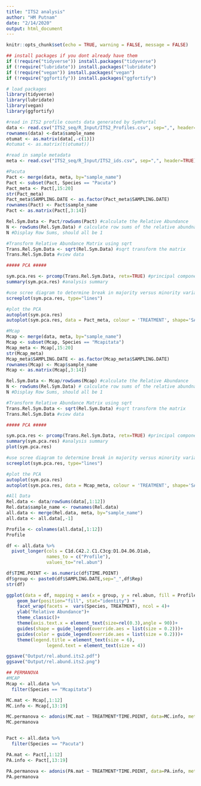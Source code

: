 ```yaml
---
title: "ITS2 analysis"
author: "HM Putnam"
date: "2/14/2020"
output: html_document
---
```


```r
knitr::opts_chunk$set(echo = TRUE, warning = FALSE, message = FALSE)

## install packages if you dont already have them
if (!require("tidyverse")) install.packages("tidyverse")
if (!require("lubridate")) install.packages("lubridate")
if (!require("vegan")) install.packages("vegan")
if (!require("ggfortify")) install.packages("ggfortify")

# load packages
library(tidyverse)
library(lubridate)
library(vegan)
library(ggfortify)

```

```r
#read in ITS2 profile counts data generated by SymPortal
data <- read.csv("ITS2_seq/R_Input/ITS2_Profiles.csv", sep=",", header=TRUE)
rownames(data) <-data$sample_name
otumat <- as.matrix(data[,-c(1)])
#otumat <- as.matrix(t(otumat))

#read in sample metadata
meta <- read.csv("ITS2_seq/R_Input/ITS2_ids.csv", sep=",", header=TRUE)
```

```r
#Pacuta
Pact <- merge(data, meta, by="sample_name")
Pact <- subset(Pact, Species == "Pacuta")
Pact_meta <- Pact[,15:20]
str(Pact_meta)
Pact_meta$SAMPLING.DATE <- as.factor(Pact_meta$SAMPLING.DATE)
rownames(Pact) <- Pact$sample_name
Pact <- as.matrix(Pact[,3:14])

Rel.Sym.Data <- Pact/rowSums(Pact) #calculate the Relative Abundance
N <- rowSums(Rel.Sym.Data) # calculate row sums of the relative abundnaces, should sum to 1
N #Display Row Sums, should all be 1

#Transform Relative Abundance Matrix using sqrt
Trans.Rel.Sym.Data <- sqrt(Rel.Sym.Data) #sqrt transform the matrix
Trans.Rel.Sym.Data #view data

##### PCA #####

sym.pca.res <- prcomp(Trans.Rel.Sym.Data, retx=TRUE) #principal components analysis on sym data
summary(sym.pca.res) #analysis summary

#use scree diagram to determine break in majority versus minority variation explaination components
screeplot(sym.pca.res, type="lines")

#plot the PCA
autoplot(sym.pca.res)
autoplot(sym.pca.res, data = Pact_meta, colour = 'TREATMENT', shape='SAMPLING.DATE')

```

```r
#Mcap
Mcap <- merge(data, meta, by="sample_name")
Mcap <- subset(Mcap, Species == "Mcapitata")
Mcap_meta <- Mcap[,15:20]
str(Mcap_meta)
Mcap_meta$SAMPLING.DATE <- as.factor(Mcap_meta$SAMPLING.DATE)
rownames(Mcap) <- Mcap$sample_name
Mcap <- as.matrix(Mcap[,3:14])

Rel.Sym.Data <- Mcap/rowSums(Mcap) #calculate the Relative Abundance
N <- rowSums(Rel.Sym.Data) # calculate row sums of the relative abundnaces, should sum to 1
N #Display Row Sums, should all be 1

#Transform Relative Abundance Matrix using sqrt
Trans.Rel.Sym.Data <- sqrt(Rel.Sym.Data) #sqrt transform the matrix
Trans.Rel.Sym.Data #view data

##### PCA #####

sym.pca.res <- prcomp(Trans.Rel.Sym.Data, retx=TRUE) #principal components analysis on sym data
summary(sym.pca.res) #analysis summary
plot(sym.pca.res)

#use scree diagram to determine break in majority versus minority variation explaination components
screeplot(sym.pca.res, type="lines")

#plot the PCA
autoplot(sym.pca.res)
autoplot(sym.pca.res, data = Mcap_meta, colour = 'TREATMENT', shape='SAMPLING.DATE')
```

```r

#All Data
Rel.data <- data/rowSums(data[,1:12])
Rel.data$sample_name <- rownames(Rel.data)
all.data <- merge(Rel.data, meta, by="sample_name")
all.data <- all.data[,-1]

Profile <- colnames(all.data[,1:12])
Profile 

df <- all.data %>%
  pivot_longer(cols = C1d.C42.2.C1.C3cg:D1.D4.D6.D1ab,
               names_to = c("Profile"),
               values_to="rel.abun")

df$TIME.POINT <- as.numeric(df$TIME.POINT)
df$group <- paste0(df$SAMPLING.DATE,sep="_",df$Rep)
str(df)

ggplot(data = df, mapping = aes(x = group, y = rel.abun, fill = Profile)) +
    geom_bar(position="fill", stat="identity") +
    facet_wrap(facets =  vars(Species, TREATMENT), ncol = 4)+
    ylab("Relative Abundance")+
    theme_classic()+
    theme(axis.text.x = element_text(size=rel(0.3),angle = 90))+
    guides(shape = guide_legend(override.aes = list(size = 0.2)))+
    guides(color = guide_legend(override.aes = list(size = 0.2)))+
    theme(legend.title = element_text(size = 6), 
               legend.text = element_text(size = 4))

ggsave("Output/rel.abund.its2.pdf")
ggsave("Output/rel.abund.its2.png")

```


```r
## PERMANOVA
#MCAP
Mcap <- all.data %>%
  filter(Species == "Mcapitata")

MC.mat <- Mcap[,1:12]
MC.info <- Mcap[,13:19]

MC.permanova <- adonis(MC.mat ~ TREATMENT*TIME.POINT, data=MC.info, method = "bray", permutations=999)
MC.permanova


Pact <- all.data %>%
  filter(Species == "Pacuta")

PA.mat <- Pact[,1:12]
PA.info <- Pact[,13:19]

PA.permanova <- adonis(PA.mat ~ TREATMENT*TIME.POINT, data=PA.info, method = "bray", permutations=999)
PA.permanova

```